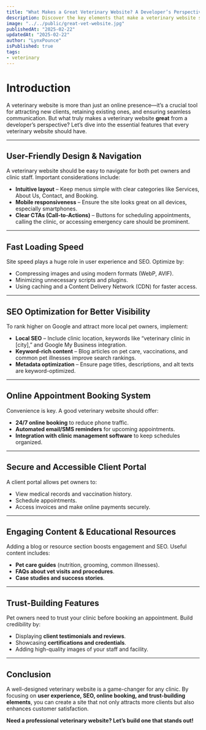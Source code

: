```yaml
---
title: "What Makes a Great Veterinary Website? A Developer’s Perspective"
description: Discover the key elements that make a veterinary website stand out, from design and user experience to functionality and SEO.
image: "../../public/great-vet-website.jpg"
publishedAt: "2025-02-22"
updatedAt: "2025-02-22"
author: "LynxPounce"
isPublished: true
tags: 
- veterinary
---
```


# Introduction

A veterinary website is more than just an online presence—it’s a crucial tool for attracting new clients, retaining existing ones, and ensuring seamless communication. But what truly makes a veterinary website **great** from a developer’s perspective? Let’s dive into the essential features that every veterinary website should have.

---

##  **User-Friendly Design & Navigation**

A veterinary website should be easy to navigate for both pet owners and clinic staff. Important considerations include:
- **Intuitive layout** – Keep menus simple with clear categories like Services, About Us, Contact, and Booking.
- **Mobile responsiveness** – Ensure the site looks great on all devices, especially smartphones.
- **Clear CTAs (Call-to-Actions)** – Buttons for scheduling appointments, calling the clinic, or accessing emergency care should be prominent.

---

##  **Fast Loading Speed**

Site speed plays a huge role in user experience and SEO. Optimize by:
- Compressing images and using modern formats (WebP, AVIF).
- Minimizing unnecessary scripts and plugins.
- Using caching and a Content Delivery Network (CDN) for faster access.

---

##  **SEO Optimization for Better Visibility**

To rank higher on Google and attract more local pet owners, implement:
- **Local SEO** – Include clinic location, keywords like “veterinary clinic in [city],” and Google My Business integration.
- **Keyword-rich content** – Blog articles on pet care, vaccinations, and common pet illnesses improve search rankings.
- **Metadata optimization** – Ensure page titles, descriptions, and alt texts are keyword-optimized.

---

##  **Online Appointment Booking System**

Convenience is key. A good veterinary website should offer:
- **24/7 online booking** to reduce phone traffic.
- **Automated email/SMS reminders** for upcoming appointments.
- **Integration with clinic management software** to keep schedules organized.

---

##  **Secure and Accessible Client Portal**

A client portal allows pet owners to:
- View medical records and vaccination history.
- Schedule appointments.
- Access invoices and make online payments securely.

---

##  **Engaging Content & Educational Resources**

Adding a blog or resource section boosts engagement and SEO. Useful content includes:
- **Pet care guides** (nutrition, grooming, common illnesses).
- **FAQs about vet visits and procedures**.
- **Case studies and success stories**.

---

##  **Trust-Building Features**

Pet owners need to trust your clinic before booking an appointment. Build credibility by:
- Displaying **client testimonials and reviews**.
- Showcasing **certifications and credentials**.
- Adding high-quality images of your staff and facility.

---

## Conclusion

A well-designed veterinary website is a game-changer for any clinic. By focusing on **user experience, SEO, online booking, and trust-building elements**, you can create a site that not only attracts more clients but also enhances customer satisfaction.

**Need a professional veterinary website? Let’s build one that stands out!**
